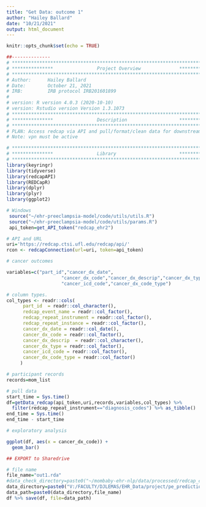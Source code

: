 ```yaml
---
title: "Get Data: outcome 1"
author: "Hailey Ballard"
date: "10/21/2021"
output: html_document
---
```


```r
knitr::opts_chunk$set(echo = TRUE)
```

```r
##-------------- 
# **************************************************************************** #
# ***************                Project Overview              *************** #
# **************************************************************************** #
# Author:      Hailey Ballard
# Date:        October 21, 2021
# IRB:         IRB protocol IRB201601899  
#
# version: R version 4.0.3 (2020-10-10)
# version: Rstudio version Version 1.3.1073  
# **************************************************************************** #
# ***************                Description                   *************** #
# **************************************************************************** #
# PLAN: Access redcap via API and pull/format/clean data for downstream analysis.
# Note: vpn must be active
```


```r
# **************************************************************************** #
# ***************                Library                       *************** #
# **************************************************************************** #
library(keyringr)
library(tidyverse)
library(redcapAPI)
library(REDCapR)
library(dplyr)
library(plyr)
library(ggplot2)
```


```r
# Windows
 source("~/ehr-preeclampsia-model/code/utils/utils.R")
 source("~/ehr-preeclampsia-model/code/utils/params.R")
 api_token=get_API_token("redcap_ehr2")

# API and URL
uri='https://redcap.ctsi.ufl.edu/redcap/api/'
rcon <- redcapConnection(url=uri, token=api_token)

```

```r

# cancer outcomes

variables=c("part_id","cancer_dx_date",
                    "cancer_dx_code","cancer_dx_descrip","cancer_dx_type",
                    "cancer_icd_code","cancer_dx_code_type")

# column types.
col_types <- readr::cols(
      part_id  = readr::col_character(),
      redcap_event_name = readr::col_factor(),
      redcap_repeat_instrument = readr::col_factor(),
      redcap_repeat_instance = readr::col_factor(),
      cancer_dx_date = readr::col_date(),
      cancer_dx_code = readr::col_factor(),
      cancer_dx_descrip  = readr::col_character(),
      cancer_dx_type = readr::col_factor(),
      cancer_icd_code = readr::col_factor(),
      cancer_dx_code_type = readr::col_factor()
     )

# participant records
records=mom_list

```

```r

# pull data
start_time = Sys.time()
df=getData_redcap(api_token,uri,records,variables,col_types) %>%
  filter(redcap_repeat_instrument=="diagnosis_codes") %>% as_tibble() 
end_time = Sys.time()
end_time - start_time


```
```r

# exploratory analysis

ggplot(df, aes(x = cancer_dx_code)) +
  geom_bar()

```



```r
## EXPORT to Sharedrive

# file name
file_name="out1.rda"
#data_check_directory=paste0("~/mombaby-ehr-nlp/data/processed/redcap_check/") 
data_directory=paste0("V:/FACULTY/DJLEMAS/EHR_Data/project/pe_prediction/")
data_path=paste0(data_directory,file_name)
df %>% save(df, file=data_path)


```